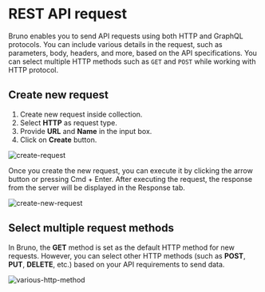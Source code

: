 # REST API request

Bruno enables you to send API requests using both HTTP and GraphQL protocols. You can include various details in the request, such as parameters, body, headers, and more, based on the API specifications.
You can select multiple HTTP methods such as `GET` and `POST` while working with HTTP protocol.

## Create new request

1. Create new request inside collection.
2. Select **HTTP** as request type.
3. Provide **URL** and **Name** in the input box.
4. Click on **Create** button.

![create-request](/screenshots/send-request/rest/create-request.webp)

Once you create the new request, you can execute it by clicking the arrow button or pressing Cmd + Enter. After executing the request, the response from the server will be displayed in the Response tab.

![create-new-request](/screenshots/send-request/rest/create-new-request.webp)

## Select multiple request methods

In Bruno, the **GET** method is set as the default HTTP method for new requests. However, you can select other HTTP methods (such as **POST**, **PUT**, **DELETE**, etc.) based on your API requirements to send data.

![various-http-method](/screenshots/send-request/rest/various-http-method.webp)

